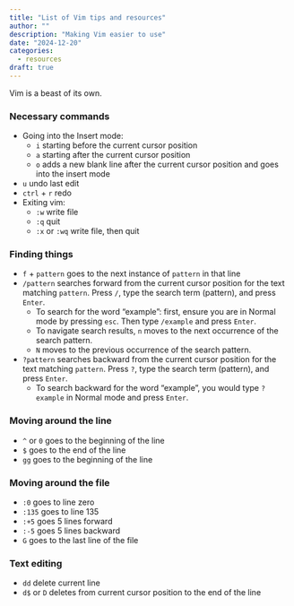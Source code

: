 ```yaml
---
title: "List of Vim tips and resources"
author: ""
description: "Making Vim easier to use"
date: "2024-12-20"
categories:
  - resources
draft: true
---
```


Vim is a beast of its own.

### Necessary commands

-   Going into the Insert mode:
    -   `i` starting before the current cursor position
    -   `a` starting after the current cursor position
    -   `o` adds a new blank line after the current cursor position and goes into the insert mode
-   `u` undo last edit
-   `ctrl` + `r` redo
-   Exiting vim:
    -   `:w` write file
    -   `:q` quit
    -   `:x` or `:wq` write file, then quit

### Finding things

-   `f` + `pattern` goes to the next instance of `pattern` in that line
-   `/pattern` searches forward from the current cursor position for the text matching `pattern`. Press `/`, type the search term (pattern), and press `Enter`.
    -   To search for the word "example": first, ensure you are in Normal mode by pressing `esc`. Then type `/example` and press `Enter`.
    -   To navigate search results, `n` moves to the next occurrence of the search pattern.
    -   `N` moves to the previous occurrence of the search pattern.
-   `?pattern` searches backward from the current cursor position for the text matching `pattern`. Press `?`, type the search term (pattern), and press `Enter`.
    -   To search backward for the word "example", you would type `?example` in Normal mode and press `Enter`.

### Moving around the line

-   `^` or `0` goes to the beginning of the line
-   `$` goes to the end of the line
-   `gg` goes to the beginning of the line

### Moving around the file

-   `:0` goes to line zero
-   `:135` goes to line 135
-   `:+5` goes 5 lines forward
-   `:-5` goes 5 lines backward
-   `G` goes to the last line of the file

### Text editing

-   `dd` delete current line
-   `d$` or `D` deletes from current cursor position to the end of the line